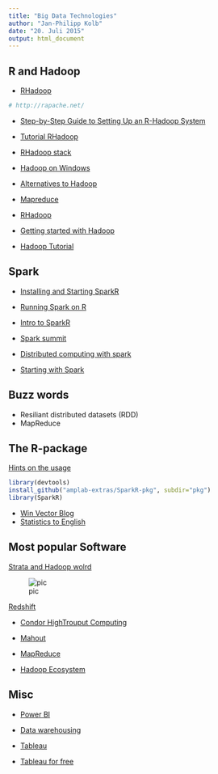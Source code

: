 ```yaml
---
title: "Big Data Technologies"
author: "Jan-Philipp Kolb"
date: "20. Juli 2015"
output: html_document
---
```


## R and Hadoop

- [RHadoop](https://github.com/RevolutionAnalytics/RHadoop/wiki)

```r
# http://rapache.net/
```

- [Step-by-Step Guide to Setting Up an R-Hadoop System](http://www.rdatamining.com/big-data/r-hadoop-setup-guide)

- [Tutorial RHadoop](http://hortonworks.com/hadoop-tutorial/using-rhadoop-to-predict-visitors-amount/)

- [RHadoop stack](http://www.r-bloggers.com/become-an-effective-data-hacker-with-the-r-hadoop-stack/)

- [Hadoop on Windows](https://wiki.apache.org/hadoop/Hadoop2OnWindows)

- [Alternatives to Hadoop](http://siliconangle.com/blog/2011/11/03/3-alternatives-to-apache-hadoop/)

- [Mapreduce](http://blog.revolutionanalytics.com/2011/09/mapreduce-hadoop-r.html)

- [RHadoop](http://www.r-bloggers.com/making-it-easy-to-use-rhadoop-on-hdinsight-hadoop-clusters/)

- [Getting started with Hadoop](https://wiki.apache.org/hadoop/GettingStartedWithHadoop)

- [Hadoop Tutorial](http://hortonworks.com/hadoop-tutorial/hello-world-an-introduction-to-hadoop-hcatalog-hive-and-pig/)

## Spark

- [Installing and Starting SparkR ](http://blog.danielemaasit.com/2015/07/26/installing-and-starting-sparkr-locally-on-windows-8-1-and-rstudio/)

- [Running Spark on R](http://www.infoq.com/news/2014/02/sparkr-announcement)

- [Intro to SparkR](http://de.slideshare.net/KienDang5/introduction-to-sparkr)

- [Spark summit](https://www.youtube.com/watch?v=mHF3UPqLOL8)

- [Distributed computing with spark](https://www.youtube.com/watch?list=PL87GtQd0bfJzt1mZZQSj7NCRLeFdh_How&t=86&v=-TiMNoj7Rrs)

- [Starting with Spark](http://strataconf.com/big-data-conference-ca-2015/public/content/apache-spark)

## Buzz words 

- Resiliant distributed datasets (RDD)
- MapReduce


## The R-package

[Hints on the usage](http://amplab-extras.github.io/SparkR-pkg/)

```r
library(devtools)
install_github("amplab-extras/SparkR-pkg", subdir="pkg")
library(SparkR)
```

- [Win Vector Blog](http://www.win-vector.com/blog/)
- [Statistics to English](http://www.r-bloggers.com/some-key-win-vector-serial-data-science-articles/)


## Most popular Software

[Strata and Hadoop wolrd](http://www.r-bloggers.com/the-2015-strata-hadoop-world-london/)

![pic](http://i1.wp.com/www.mango-solutions.com/wp/wp-content/uploads/2015/05/stratatech.png)

[Redshift](http://docs.aws.amazon.com/redshift/latest/mgmt/welcome.html)

- [Condor HighTrouput Computing](https://de.wikipedia.org/wiki/HTCondor)

- [Mahout](http://www.heise.de/download/product/mahout-90393)

- [MapReduce](http://dbs.uni-leipzig.de/file/seminar_0910_findling_K%C3%B6nig.pdf)

- [Hadoop Ecosystem](https://blog.codecentric.de/2013/08/einfuhrung-in-hadoop-die-wichtigsten-komponenten-von-hadoop-teil-3-von-5/)

## Misc

- [Power BI](https://powerbi.microsoft.com/de-de/)

- [Data warehousing](https://de.wikipedia.org/wiki/Data-Warehouse)

- [Tableau](http://www.tableau.com/de-de)

- [Tableau for free](https://public.tableau.com/s/)
